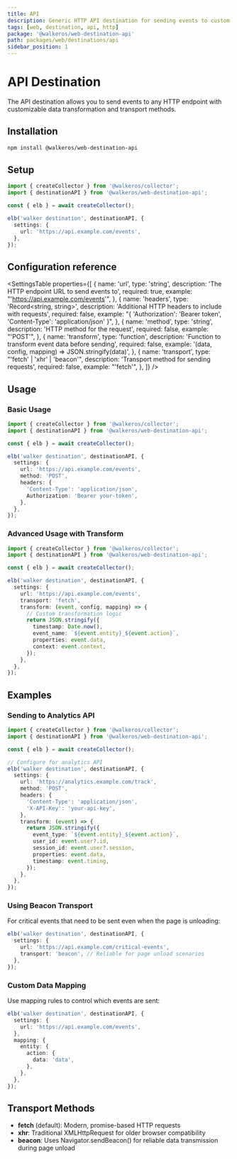 ```yaml
---
title: API
description: Generic HTTP API destination for sending events to custom endpoints
tags: [web, destination, api, http]
package: '@walkeros/web-destination-api'
path: packages/web/destinations/api
sidebar_position: 1
---
```



# API Destination

<PackageLink
  env="web"
  github="packages/web/destinations/api"
  npm="@walkeros/web-destination-api"
/>

The API destination allows you to send events to any HTTP endpoint with
customizable data transformation and transport methods.

## Installation

```bash
npm install @walkeros/web-destination-api
```

## Setup

```typescript
import { createCollector } from '@walkeros/collector';
import { destinationAPI } from '@walkeros/web-destination-api';

const { elb } = await createCollector();

elb('walker destination', destinationAPI, {
  settings: {
    url: 'https://api.example.com/events',
  },
});
```

## Configuration reference

<SettingsTable
  properties={[
    {
      name: 'url',
      type: 'string',
      description: 'The HTTP endpoint URL to send events to',
      required: true,
      example: "'https://api.example.com/events'",
    },
    {
      name: 'headers',
      type: 'Record<string, string>',
      description: 'Additional HTTP headers to include with requests',
      required: false,
      example:
        "{ 'Authorization': 'Bearer token', 'Content-Type': 'application/json' }",
    },
    {
      name: 'method',
      type: 'string',
      description: 'HTTP method for the request',
      required: false,
      example: "'POST'",
    },
    {
      name: 'transform',
      type: 'function',
      description: 'Function to transform event data before sending',
      required: false,
      example: '(data, config, mapping) => JSON.stringify(data)',
    },
    {
      name: 'transport',
      type: "'fetch' | 'xhr' | 'beacon'",
      description: 'Transport method for sending requests',
      required: false,
      example: "'fetch'",
    },
  ]}
/>

## Usage

### Basic Usage

```typescript
import { createCollector } from '@walkeros/collector';
import { destinationAPI } from '@walkeros/web-destination-api';

const { elb } = await createCollector();

elb('walker destination', destinationAPI, {
  settings: {
    url: 'https://api.example.com/events',
    method: 'POST',
    headers: {
      'Content-Type': 'application/json',
      Authorization: 'Bearer your-token',
    },
  },
});
```

### Advanced Usage with Transform

```typescript
import { createCollector } from '@walkeros/collector';
import { destinationAPI } from '@walkeros/web-destination-api';

const { elb } = await createCollector();

elb('walker destination', destinationAPI, {
  settings: {
    url: 'https://api.example.com/events',
    transport: 'fetch',
    transform: (event, config, mapping) => {
      // Custom transformation logic
      return JSON.stringify({
        timestamp: Date.now(),
        event_name: `${event.entity}_${event.action}`,
        properties: event.data,
        context: event.context,
      });
    },
  },
});
```

## Examples

### Sending to Analytics API

```typescript
import { createCollector } from '@walkeros/collector';
import { destinationAPI } from '@walkeros/web-destination-api';

const { elb } = await createCollector();

// Configure for analytics API
elb('walker destination', destinationAPI, {
  settings: {
    url: 'https://analytics.example.com/track',
    method: 'POST',
    headers: {
      'Content-Type': 'application/json',
      'X-API-Key': 'your-api-key',
    },
    transform: (event) => {
      return JSON.stringify({
        event_type: `${event.entity}_${event.action}`,
        user_id: event.user?.id,
        session_id: event.user?.session,
        properties: event.data,
        timestamp: event.timing,
      });
    },
  },
});
```

### Using Beacon Transport

For critical events that need to be sent even when the page is unloading:

```typescript
elb('walker destination', destinationAPI, {
  settings: {
    url: 'https://api.example.com/critical-events',
    transport: 'beacon', // Reliable for page unload scenarios
  },
});
```

### Custom Data Mapping

Use mapping rules to control which events are sent:

```typescript
elb('walker destination', destinationAPI, {
  settings: {
    url: 'https://api.example.com/events',
  },
  mapping: {
    entity: {
      action: {
        data: 'data',
      },
    },
  },
});
```

## Transport Methods

- **fetch** (default): Modern, promise-based HTTP requests
- **xhr**: Traditional XMLHttpRequest for older browser compatibility
- **beacon**: Uses Navigator.sendBeacon() for reliable data transmission during
  page unload
